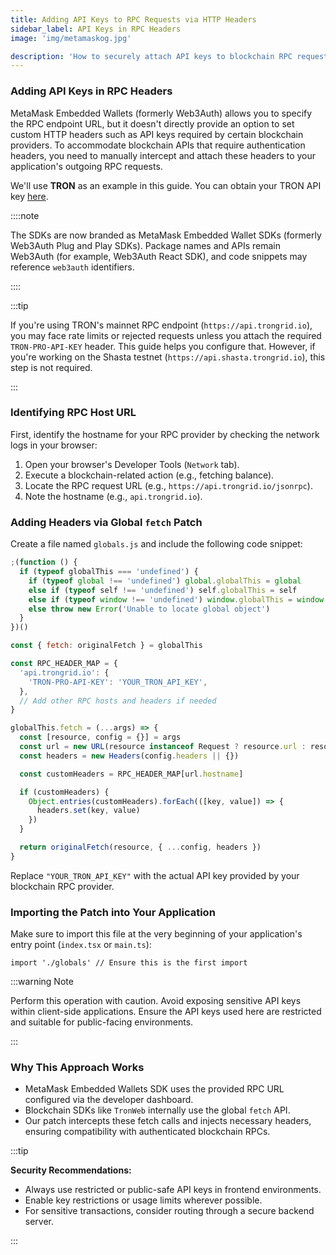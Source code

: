 ```yaml
---
title: Adding API Keys to RPC Requests via HTTP Headers
sidebar_label: API Keys in RPC Headers
image: 'img/metamaskog.jpg'

description: 'How to securely attach API keys to blockchain RPC requests | Embedded Wallets'
---
```


### Adding API Keys in RPC Headers

MetaMask Embedded Wallets (formerly Web3Auth) allows you to specify the RPC endpoint URL, but it doesn't directly provide an option to set custom HTTP headers such as API keys required by certain blockchain providers. To accommodate blockchain APIs that require authentication headers, you need to manually intercept and attach these headers to your application's outgoing RPC requests.

We'll use **TRON** as an example in this guide. You can obtain your TRON API key [here](https://developers.tron.network/reference/select-network).

::::note

The SDKs are now branded as MetaMask Embedded Wallet SDKs (formerly Web3Auth Plug and Play SDKs). Package names and APIs remain Web3Auth (for example, Web3Auth React SDK), and code snippets may reference `web3auth` identifiers.

::::

:::tip

If you're using TRON's mainnet RPC endpoint (`https://api.trongrid.io`), you may face rate limits or rejected requests unless you attach the required `TRON-PRO-API-KEY` header. This guide helps you configure that. However, if you're working on the Shasta testnet (`https://api.shasta.trongrid.io`), this step is not required.

:::

### Identifying RPC Host URL

First, identify the hostname for your RPC provider by checking the network logs in your browser:

1. Open your browser's Developer Tools (`Network` tab).
2. Execute a blockchain-related action (e.g., fetching balance).
3. Locate the RPC request URL (e.g., `https://api.trongrid.io/jsonrpc`).
4. Note the hostname (e.g., `api.trongrid.io`).

### Adding Headers via Global `fetch` Patch

Create a file named `globals.js` and include the following code snippet:

```jsx title="globals.js"
;(function () {
  if (typeof globalThis === 'undefined') {
    if (typeof global !== 'undefined') global.globalThis = global
    else if (typeof self !== 'undefined') self.globalThis = self
    else if (typeof window !== 'undefined') window.globalThis = window
    else throw new Error('Unable to locate global object')
  }
})()

const { fetch: originalFetch } = globalThis

const RPC_HEADER_MAP = {
  'api.trongrid.io': {
    'TRON-PRO-API-KEY': 'YOUR_TRON_API_KEY',
  },
  // Add other RPC hosts and headers if needed
}

globalThis.fetch = (...args) => {
  const [resource, config = {}] = args
  const url = new URL(resource instanceof Request ? resource.url : resource)
  const headers = new Headers(config.headers || {})

  const customHeaders = RPC_HEADER_MAP[url.hostname]

  if (customHeaders) {
    Object.entries(customHeaders).forEach(([key, value]) => {
      headers.set(key, value)
    })
  }

  return originalFetch(resource, { ...config, headers })
}
```

Replace `"YOUR_TRON_API_KEY"` with the actual API key provided by your blockchain RPC provider.

### Importing the Patch into Your Application

Make sure to import this file at the very beginning of your application's entry point (`index.tsx` or `main.ts`):

```tsx
import './globals' // Ensure this is the first import
```

:::warning Note

Perform this operation with caution. Avoid exposing sensitive API keys within client-side applications. Ensure the API keys used here are restricted and suitable for public-facing environments.

:::

### Why This Approach Works

- MetaMask Embedded Wallets SDK uses the provided RPC URL configured via the developer dashboard.
- Blockchain SDKs like `TronWeb` internally use the global `fetch` API.
- Our patch intercepts these fetch calls and injects necessary headers, ensuring compatibility with authenticated blockchain RPCs.

:::tip

**Security Recommendations:**

- Always use restricted or public-safe API keys in frontend environments.
- Enable key restrictions or usage limits wherever possible.
- For sensitive transactions, consider routing through a secure backend server.

:::
